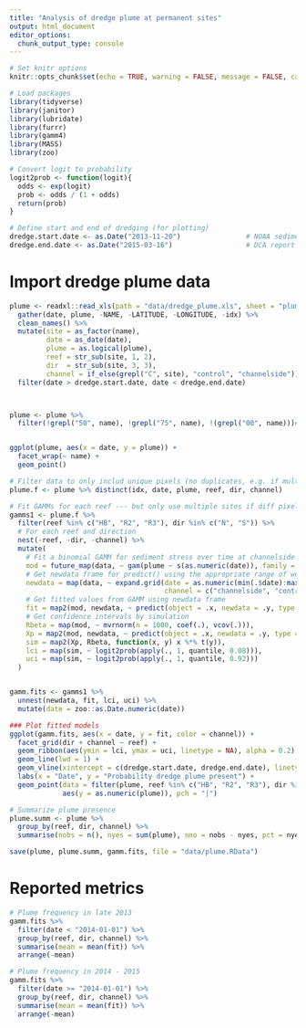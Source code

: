 ```yaml
---
title: "Analysis of dredge plume at permanent sites"
output: html_document
editor_options: 
  chunk_output_type: console
---
```


```r
# Set knitr options
knitr::opts_chunk$set(echo = TRUE, warning = FALSE, message = FALSE, cache = FALSE)

# Load packages
library(tidyverse)
library(janitor)
library(lubridate)
library(furrr)
library(gamm4)
library(MASS)
library(zoo)

# Convert logit to probability
logit2prob <- function(logit){
  odds <- exp(logit)
  prob <- odds / (1 + odds)
  return(prob)
}

# Define start and end of dredging (for plotting)
dredge.start.date <- as.Date("2013-11-20")                # NOAA sediment report April 2016, page 44
dredge.end.date <- as.Date("2015-03-16")                  # DCA report August 2015, page 3
```

# Import dredge plume data
```r
plume <- readxl::read_xls(path = "data/dredge_plume.xls", sheet = "plume presence absence") %>%
  gather(date, plume, -NAME, -LATITUDE, -LONGITUDE, -idx) %>%
  clean_names() %>%
  mutate(site = as_factor(name),
         date = as_date(date),
         plume = as.logical(plume),
         reef = str_sub(site, 1, 2),
         dir  = str_sub(site, 3, 3),
         channel = if_else(grepl("C", site), "control", "channelside")) %>%
  filter(date > dredge.start.date, date < dredge.end.date)



plume <- plume %>%
  filter(!grepl("50", name), !grepl("75", name), !(grepl("00", name)))# %>%


ggplot(plume, aes(x = date, y = plume)) +
  facet_wrap(~ name) +
  geom_point()
```


```r
# Filter data to only includ unique pixels (no duplicates, e.g. if multiple sites were in the same pixel)
plume.f <- plume %>% distinct(idx, date, plume, reef, dir, channel)

# Fit GAMMs for each reef --- but only use multiple sites if diff pixels
gamms1 <- plume.f %>%
  filter(reef %in% c("HB", "R2", "R3"), dir %in% c("N", "S")) %>%
  # For each reef and direction
  nest(-reef, -dir, -channel) %>%
  mutate(
    # Fit a binomial GAMM for sediment stress over time at channelside vs. control, site as random
    mod = future_map(data, ~ gam(plume ~ s(as.numeric(date)), family = "binomial", data = .)),
    # Get newdata frame for predict() using the appropriate range of weeks
    newdata = map(data, ~ expand.grid(date = as.numeric(min(.$date):max(.$date)),
                                      channel = c("channelside", "control"))),
    # Get fitted values from GAMM using newdata frame
    fit = map2(mod, newdata, ~ predict(object = .x, newdata = .y, type = "response")),
    # Get confidence intervals by simulation
    Rbeta = map(mod, ~ mvrnorm(n = 1000, coef(.), vcov(.))),
    Xp = map2(mod, newdata, ~ predict(object = .x, newdata = .y, type = "lpmatrix")),
    sim = map2(Xp, Rbeta, function(x, y) x %*% t(y)),
    lci = map(sim, ~ logit2prob(apply(., 1, quantile, 0.08))),
    uci = map(sim, ~ logit2prob(apply(., 1, quantile, 0.92)))
  )


gamm.fits <- gamms1 %>% 
  unnest(newdata, fit, lci, uci) %>%
  mutate(date = zoo::as.Date.numeric(date))

### Plot fitted models
ggplot(gamm.fits, aes(x = date, y = fit, color = channel)) +
  facet_grid(dir + channel ~ reef) +
  geom_ribbon(aes(ymin = lci, ymax = uci, linetype = NA), alpha = 0.2) + 
  geom_line(lwd = 1) +
  geom_vline(xintercept = c(dredge.start.date, dredge.end.date), linetype = 1, lwd = 0.25) +
  labs(x = "Date", y = "Probability dredge plume present") +
  geom_point(data = filter(plume, reef %in% c("HB", "R2", "R3"), dir %in% c("N", "S")),
             aes(y = as.numeric(plume)), pch = "|")

```

```r
# Summarize plume presence
plume.summ <- plume %>%
  group_by(reef, dir, channel) %>%
  summarise(nobs = n(), nyes = sum(plume), nno = nobs - nyes, pct = nyes / nobs)

save(plume, plume.summ, gamm.fits, file = "data/plume.RData")
```

# Reported metrics
```r

# Plume frequency in late 2013
gamm.fits %>%
  filter(date < "2014-01-01") %>%
  group_by(reef, dir, channel) %>%
  summarise(mean = mean(fit)) %>%
  arrange(-mean)

# Plume frequency in 2014 - 2015
gamm.fits %>%
  filter(date >= "2014-01-01") %>%
  group_by(reef, dir, channel) %>%
  summarise(mean = mean(fit)) %>%
  arrange(-mean)
```

